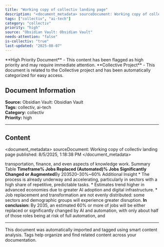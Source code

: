 ```yaml
---
title: "Working copy of collectiv landing page"
description: "<document_metadata> sourceDocument: Working copy of collectiv landing page published: 8/5/2025, 1:18:38 PM </document_metadata>  transportation, finan..."
tags: ["collectiv", "ai-tech"]
category: "collectiv"
priority: "high"
source: "Obsidian Vault: Obsidian Vault"
needs-attention: "false"
is-collectiv: "true"
last-updated: "2025-08-07"
---
```



<Warning>
**High Priority Document** - This content has been flagged as high priority and may require immediate attention.
</Warning>

<Info>
**Collective Project** - This document is related to the Collective project and has been automatically categorized for easy access.
</Info>


## Document Information

**Source:** Obsidian Vault: Obsidian Vault  
**Tags:** collectiv, ai-tech  
**Category:** collectiv  
**Priority:** high

---

## Content

<document_metadata>
sourceDocument: Working copy of collectiv landing page
published: 8/5/2025, 1:18:38 PM
</document_metadata>

transportation, finance, and even aspects of knowledge work. Summary Table **Timeframe% Jobs Replaced (Automated)% Jobs Significantly Changed or Augmented**By 203520–30%~60% Additional Insight * The process is already underway and accelerating, particularly in sectors with a high share of repetitive, predictable tasks. * Estimates trend higher in advanced economies due to greater AI adoption and digital infrastructure. * Job replacement and transformation are not evenly distributed: some sectors and demographic groups will experience greater disruption. **In conclusion:** By 2035, an estimated 60% or more of jobs will be either replaced or significantly changed by AI and automation, with only about half of those roles being at risk of full automation, and

---

<Tip>
This document was automatically imported and tagged using smart content analysis. Tags help organize and find related content across your documentation.
</Tip>
